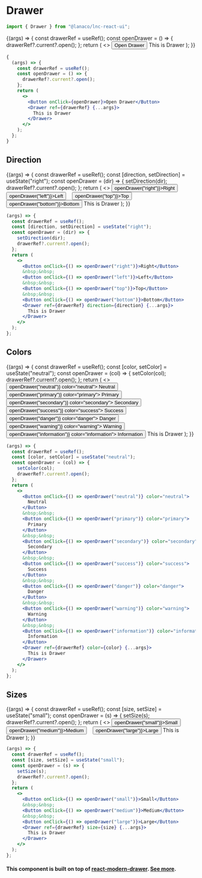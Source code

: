 
<Meta title="Utility/Drawer" component={Drawer} />

# Drawer

```jsx
import { Drawer } from "@lanaco/lnc-react-ui";
```

<Story name="Default" args={{}}>
  {(args) => {
    const drawerRef = useRef();
    const openDrawer = () => {
      drawerRef?.current?.open();
    };
    return (
      <>
        <Button onClick={openDrawer}>Open Drawer</Button>
        <Drawer ref={drawerRef} {...args}>
          This is Drawer
        </Drawer>
      </>
    );
  }}
</Story>

```jsx
{
  (args) => {
    const drawerRef = useRef();
    const openDrawer = () => {
      drawerRef?.current?.open();
    };
    return (
      <>
        <Button onClick={openDrawer}>Open Drawer</Button>
        <Drawer ref={drawerRef} {...args}>
          This is Drawer
        </Drawer>
      </>
    );
  };
}
```

<ArgsTable story="Default" />

## Direction

<Story name="Direction" args={{}}>
  {(args) => {
    const drawerRef = useRef();
    const [direction, setDirection] = useState("right");
    const openDrawer = (dir) => {
      setDirection(dir);
      drawerRef?.current?.open();
    };
    return (
      <>
        <Button onClick={() => openDrawer("right")}>Right</Button>
        &nbsp;&nbsp;
        <Button onClick={() => openDrawer("left")}>Left</Button>
        &nbsp;&nbsp;
        <Button onClick={() => openDrawer("top")}>Top</Button>
        &nbsp;&nbsp;
        <Button onClick={() => openDrawer("bottom")}>Bottom</Button>
        <Drawer ref={drawerRef} direction={direction} {...args}>
          This is Drawer
        </Drawer>
      </>
    );
  }}
</Story>

```jsx
(args) => {
  const drawerRef = useRef();
  const [direction, setDirection] = useState("right");
  const openDrawer = (dir) => {
    setDirection(dir);
    drawerRef?.current?.open();
  };
  return (
    <>
      <Button onClick={() => openDrawer("right")}>Right</Button>
      &nbsp;&nbsp;
      <Button onClick={() => openDrawer("left")}>Left</Button>
      &nbsp;&nbsp;
      <Button onClick={() => openDrawer("top")}>Top</Button>
      &nbsp;&nbsp;
      <Button onClick={() => openDrawer("bottom")}>Bottom</Button>
      <Drawer ref={drawerRef} direction={direction} {...args}>
        This is Drawer
      </Drawer>
    </>
  );
};
```

## Colors

<Story name="Colors" args={{}}>
  {(args) => {
    const drawerRef = useRef();
    const [color, setColor] = useState("neutral");
    const openDrawer = (col) => {
      setColor(col);
      drawerRef?.current?.open();
    };
    return (
      <>
        <Button onClick={() => openDrawer("neutral")} color="neutral">
          Neutral
        </Button>
        &nbsp;&nbsp;
        <Button onClick={() => openDrawer("primary")} color="primary">
          Primary
        </Button>
        &nbsp;&nbsp;
        <Button onClick={() => openDrawer("secondary")} color="secondary">
          Secondary
        </Button>
        &nbsp;&nbsp;
        <Button onClick={() => openDrawer("success")} color="success">
          Success
        </Button>
        &nbsp;&nbsp;
        <Button onClick={() => openDrawer("danger")} color="danger">
          Danger
        </Button>
        &nbsp;&nbsp;
        <Button onClick={() => openDrawer("warning")} color="warning">
          Warning
        </Button>
        &nbsp;&nbsp;
        <Button onClick={() => openDrawer("information")} color="information">
          Information
        </Button>
        <Drawer ref={drawerRef} color={color} {...args}>
          This is Drawer
        </Drawer>
      </>
    );
  }}
</Story>

```jsx
(args) => {
  const drawerRef = useRef();
  const [color, setColor] = useState("neutral");
  const openDrawer = (col) => {
    setColor(col);
    drawerRef?.current?.open();
  };
  return (
    <>
      <Button onClick={() => openDrawer("neutral")} color="neutral">
        Neutral
      </Button>
      &nbsp;&nbsp;
      <Button onClick={() => openDrawer("primary")} color="primary">
        Primary
      </Button>
      &nbsp;&nbsp;
      <Button onClick={() => openDrawer("secondary")} color="secondary">
        Secondary
      </Button>
      &nbsp;&nbsp;
      <Button onClick={() => openDrawer("success")} color="success">
        Success
      </Button>
      &nbsp;&nbsp;
      <Button onClick={() => openDrawer("danger")} color="danger">
        Danger
      </Button>
      &nbsp;&nbsp;
      <Button onClick={() => openDrawer("warning")} color="warning">
        Warning
      </Button>
      &nbsp;&nbsp;
      <Button onClick={() => openDrawer("information")} color="information">
        Information
      </Button>
      <Drawer ref={drawerRef} color={color} {...args}>
        This is Drawer
      </Drawer>
    </>
  );
};
```

## Sizes

<Story name="Sizes" args={{}}>
  {(args) => {
    const drawerRef = useRef();
    const [size, setSize] = useState("small");
    const openDrawer = (s) => {
      setSize(s);
      drawerRef?.current?.open();
    };
    return (
      <>
        <Button onClick={() => openDrawer("small")}>Small</Button>
        &nbsp;&nbsp;
        <Button onClick={() => openDrawer("medium")}>Medium</Button>
        &nbsp;&nbsp;
        <Button onClick={() => openDrawer("large")}>Large</Button>
        <Drawer ref={drawerRef} size={size} {...args}>
          This is Drawer
        </Drawer>
      </>
    );
  }}
</Story>

```jsx
(args) => {
  const drawerRef = useRef();
  const [size, setSize] = useState("small");
  const openDrawer = (s) => {
    setSize(s);
    drawerRef?.current?.open();
  };
  return (
    <>
      <Button onClick={() => openDrawer("small")}>Small</Button>
      &nbsp;&nbsp;
      <Button onClick={() => openDrawer("medium")}>Medium</Button>
      &nbsp;&nbsp;
      <Button onClick={() => openDrawer("large")}>Large</Button>
      <Drawer ref={drawerRef} size={size} {...args}>
        This is Drawer
      </Drawer>
    </>
  );
};
```

#### This component is built on top of [react-modern-drawer](https://www.npmjs.com/package/react-modern-drawer). [See more](https://github.com/Farzin-Firoozi/react-modern-drawer#readme).
